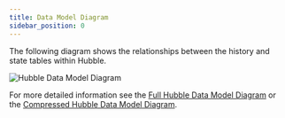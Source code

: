 ```yaml
---
title: Data Model Diagram
sidebar_position: 0
---
```


The following diagram shows the relationships between the history and state tables within Hubble.

![Hubble Data Model Diagram](/img/hubble/data_model_diagram.png)

For more detailed information see the [Full Hubble Data Model Diagram](https://dbdiagram.io/d/Hubble-Public-Data-Model-66671e056bc9d447b1501801) or the [Compressed Hubble Data Model Diagram](https://dbdiagram.io/d/Hubble-Public-Data-Model-Compressed-666730996bc9d447b151a181).
